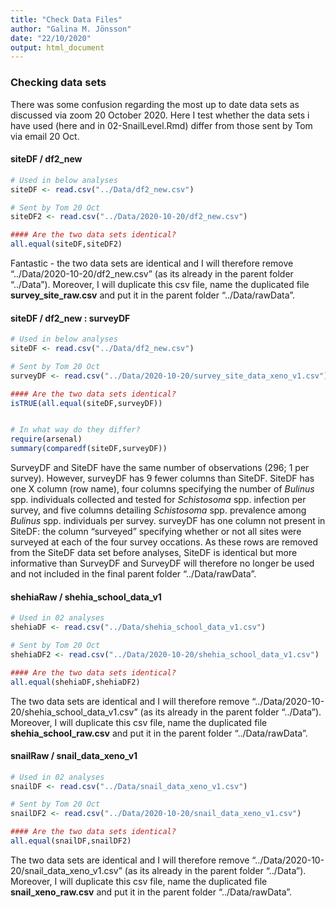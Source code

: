 ```yaml
---
title: "Check Data Files"
author: "Galina M. Jönsson"
date: "22/10/2020"
output: html_document
---
```


### Checking data sets
There was some confusion regarding the most up to date data sets as discussed via zoom 20 October 2020. Here I test whether the data sets i have used (here and in 02-SnailLevel.Rmd) differ from those sent by Tom via email 20 Oct. 

#### siteDF / df2_new
```r
# Used in below analyses
siteDF <- read.csv("../Data/df2_new.csv")

# Sent by Tom 20 Oct
siteDF2 <- read.csv("../Data/2020-10-20/df2_new.csv")

#### Are the two data sets identical? 
all.equal(siteDF,siteDF2)
```
Fantastic - the two data sets are identical and I will therefore remove "../Data/2020-10-20/df2_new.csv" (as its already in the parent folder "../Data"). Moreover, I will duplicate this csv file, name the duplicated file **survey_site_raw.csv** and put it in the parent folder "../Data/rawData".


#### siteDF / df2_new : surveyDF

```r
# Used in below analyses
siteDF <- read.csv("../Data/df2_new.csv")

# Sent by Tom 20 Oct
surveyDF <- read.csv("../Data/2020-10-20/survey_site_data_xeno_v1.csv")

#### Are the two data sets identical? 
isTRUE(all.equal(siteDF,surveyDF))


# In what way do they differ? 
require(arsenal)
summary(comparedf(siteDF,surveyDF))
```

SurveyDF and SiteDF have the same number of observations (296; 1 per survey). However, surveyDF has 9 fewer columns than SiteDF. SiteDF has one X column (row name), four columns specifying the number of *Bulinus* spp. individuals collected and tested for *Schistosoma* spp. infection per survey, and five columns detailing *Schistosoma* spp. prevalence among *Bulinus* spp. individuals per survey. surveyDF has one column not present in SiteDF: the column "surveyed" specifying whether or not all sites were surveyed at each of the four survey occations. As these rows are removed from the SiteDF data set before analyses, SiteDF is identical but more informative than SurveyDF and SurveyDF will therefore no longer be used and not included in the final parent folder "../Data/rawData".



#### shehiaRaw / shehia_school_data_v1

```r
# Used in 02 analyses
shehiaDF <- read.csv("../Data/shehia_school_data_v1.csv")

# Sent by Tom 20 Oct
shehiaDF2 <- read.csv("../Data/2020-10-20/shehia_school_data_v1.csv")

#### Are the two data sets identical? 
all.equal(shehiaDF,shehiaDF2)
```
The two data sets are identical and I will therefore remove "../Data/2020-10-20/shehia_school_data_v1.csv" (as its already in the parent folder "../Data"). Moreover, I will duplicate this csv file, name the duplicated file **shehia_school_raw.csv** and put it in the parent folder "../Data/rawData".

#### snailRaw / snail_data_xeno_v1

```r
# Used in 02 analyses
snailDF <- read.csv("../Data/snail_data_xeno_v1.csv")

# Sent by Tom 20 Oct
snailDF2 <- read.csv("../Data/2020-10-20/snail_data_xeno_v1.csv")

#### Are the two data sets identical? 
all.equal(snailDF,snailDF2)
```
The two data sets are identical and I will therefore remove "../Data/2020-10-20/snail_data_xeno_v1.csv" (as its already in the parent folder "../Data"). Moreover, I will duplicate this csv file, name the duplicated file **snail_xeno_raw.csv** and put it in the parent folder "../Data/rawData".
